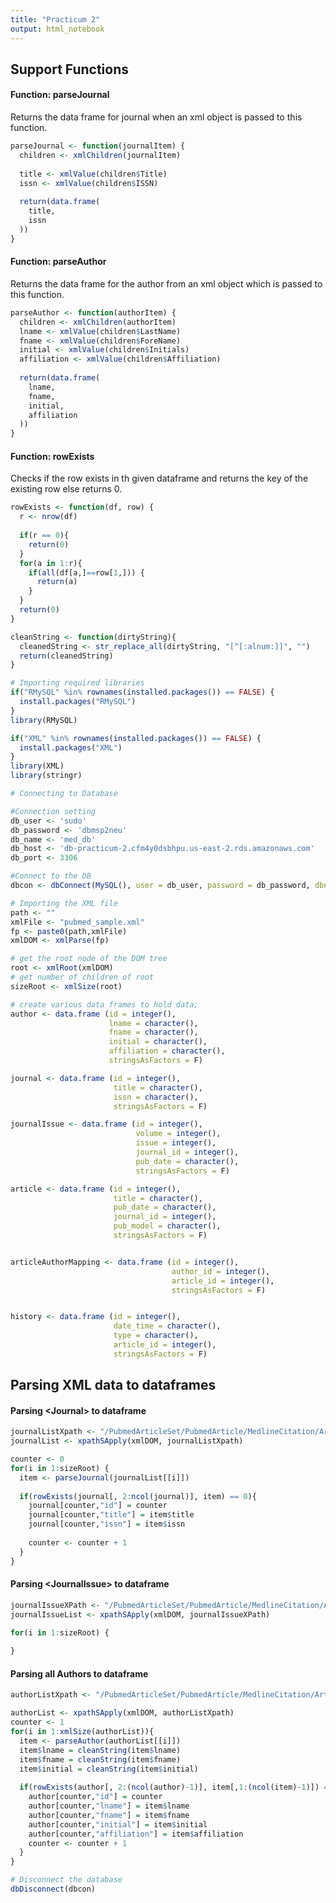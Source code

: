 ```yaml
---
title: "Practicum 2"
output: html_notebook
---
```


## Support Functions

#### Function: parseJournal
Returns the data frame for journal when an xml object is passed to this function.

```r
parseJournal <- function(journalItem) {
  children <- xmlChildren(journalItem)
  
  title <- xmlValue(children$Title)
  issn <- xmlValue(children$ISSN)
  
  return(data.frame(
    title,
    issn
  ))
}
```

#### Function: parseAuthor
Returns the data frame for the author from an xml object which is passed to this function.
```r
parseAuthor <- function(authorItem) {
  children <- xmlChildren(authorItem)
  lname <- xmlValue(children$LastName)
  fname <- xmlValue(children$ForeName)
  initial <- xmlValue(children$Initials)
  affiliation <- xmlValue(children$Affiliation)
  
  return(data.frame(
    lname,
    fname,
    initial,
    affiliation
  ))
}
```

#### Function: rowExists
Checks if the row exists in th given dataframe and returns the key of the existing row else returns 0.

```r
rowExists <- function(df, row) {
  r <- nrow(df)
  
  if(r == 0){
    return(0)
  }
  for(a in 1:r){
    if(all(df[a,]==row[1,])) {
      return(a)
    }
  }
  return(0)
}
```

```r
cleanString <- function(dirtyString){
  cleanedString <- str_replace_all(dirtyString, "[^[:alnum:]]", "")
  return(cleanedString) 
}
```


```r
# Importing required libraries
if("RMySQL" %in% rownames(installed.packages()) == FALSE) {
  install.packages("RMySQL")
}
library(RMySQL)

if("XML" %in% rownames(installed.packages()) == FALSE) {
  install.packages("XML")
}
library(XML)
library(stringr)
```

```r
# Connecting to Database

#Connection setting
db_user <- 'sudo'
db_password <- 'dbmsp2neu'
db_name <- 'med_db'
db_host <- 'db-practicum-2.cfm4y0dsbhpu.us-east-2.rds.amazonaws.com'
db_port <- 3306

#Connect to the DB
dbcon <- dbConnect(MySQL(), user = db_user, password = db_password, dbname = db_name, host = db_host, port = db_port)
```

```r
# Importing the XML file
path <- ""
xmlFile <- "pubmed_sample.xml"
fp <- paste0(path,xmlFile)
xmlDOM <- xmlParse(fp)
```

```r
# get the root node of the DOM tree
root <- xmlRoot(xmlDOM)
# get number of children of root 
sizeRoot <- xmlSize(root)
```

```r
# create various data frames to hold data;
author <- data.frame (id = integer(),
                      lname = character(),
                      fname = character(),
                      initial = character(),
                      affiliation = character(),
                      stringsAsFactors = F)

journal <- data.frame (id = integer(),
                       title = character(),
                       issn = character(),
                       stringsAsFactors = F)

journalIssue <- data.frame (id = integer(),
                            volume = integer(),
                            issue = integer(),
                            journal_id = integer(),
                            pub_date = character(),
                            stringsAsFactors = F)

article <- data.frame (id = integer(),
                       title = character(),
                       pub_date = character(),
                       journal_id = integer(),
                       pub_model = character(),
                       stringsAsFactors = F)


articleAuthorMapping <- data.frame (id = integer(),
                                    author_id = integer(),
                                    article_id = integer(),
                                    stringsAsFactors = F)


history <- data.frame (id = integer(),
                       date_time = character(),
                       type = character(),
                       article_id = integer(),
                       stringsAsFactors = F)

```

## Parsing XML data to dataframes

#### Parsing &lt;Journal&gt; to dataframe
```r
journalListXpath <- "/PubmedArticleSet/PubmedArticle/MedlineCitation/Article/Journal"
journalList <- xpathSApply(xmlDOM, journalListXpath)

counter <- 0
for(i in 1:sizeRoot) {
  item <- parseJournal(journalList[[i]])
  
  if(rowExists(journal[, 2:ncol(journal)], item) == 0){
    journal[counter,"id"] = counter
    journal[counter,"title"] = item$title
    journal[counter,"issn"] = item$issn 
    
    counter <- counter + 1
  }
}
```

#### Parsing &lt;JournalIssue&gt; to dataframe
```r
journalIssueXPath <- "/PubmedArticleSet/PubmedArticle/MedlineCitation/Article/Journal/JournalIssue"
journalIssueList <- xpathSApply(xmlDOM, journalIssueXPath)

for(i in 1:sizeRoot) {
  
}
```

#### Parsing all Authors to dataframe
```r
authorListXpath <- "/PubmedArticleSet/PubmedArticle/MedlineCitation/Article/AuthorList/Author"

authorList <- xpathSApply(xmlDOM, authorListXpath)
counter <- 1
for(i in 1:xmlSize(authorList)){
  item <- parseAuthor(authorList[[i]])
  item$lname = cleanString(item$lname)
  item$fname = cleanString(item$fname)
  item$initial = cleanString(item$initial)
  
  if(rowExists(author[, 2:(ncol(author)-1)], item[,1:(ncol(item)-1)]) == 0){
    author[counter,"id"] = counter
    author[counter,"lname"] = item$lname
    author[counter,"fname"] = item$fname
    author[counter,"initial"] = item$initial
    author[counter,"affiliation"] = item$affiliation
    counter <- counter + 1
  }
}
```

```r
# Disconnect the database
dbDisconnect(dbcon)
```


